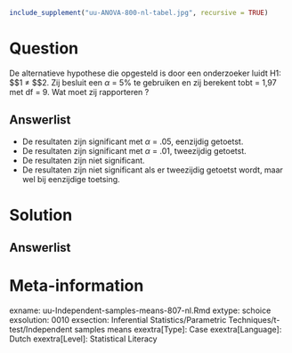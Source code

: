 ```{r, echo = FALSE, results = "hide"}
include_supplement("uu-ANOVA-800-nl-tabel.jpg", recursive = TRUE)
```



Question
========
  
De alternatieve hypothese die opgesteld is door een onderzoeker luidt  H1: $\mu$1 $\neq$ $\mu$2. Zij besluit een $\alpha$ = 5%  te gebruiken en zij berekent tobt = 1,97  met  df = 9. 
Wat moet zij rapporteren ?

  
Answerlist
----------
* De resultaten zijn significant met $\alpha$ = .05, eenzijdig getoetst.
* De resultaten zijn significant met $\alpha$ = .01, tweezijdig getoetst.
* De resultaten zijn niet significant.  
* De resultaten zijn niet significant als er tweezijdig getoetst wordt, maar wel bij eenzijdige toetsing.


Solution
========
  


Answerlist
----------



Meta-information
================
exname: uu-Independent-samples-means-807-nl.Rmd
extype: schoice
exsolution: 0010
exsection: Inferential Statistics/Parametric Techniques/t-test/Independent samples means
exextra[Type]: Case
exextra[Language]: Dutch
exextra[Level]: Statistical Literacy
